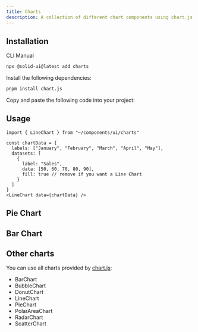 ```yaml
---
title: Charts
description: A collection of different chart components using chart.js
---
```


<ComponentPreview name="area-chart-demo" />

## Installation

<Tabs defaultValue="cli">

<TabsList>
  <TabsTrigger value="cli">CLI</TabsTrigger>
  <TabsTrigger value="manual">Manual</TabsTrigger>
</TabsList>

<TabsContent value="cli">

```bash
npx @solid-ui@latest add charts
```

</TabsContent>

<TabsContent value="manual">
<Steps>

<Step>Install the following dependencies: </Step>

```bash
pnpm install chart.js
```

<Step>Copy and paste the following code into your project: </Step>

<ComponentSource name="charts" />

</Steps>
</TabsContent>

</Tabs>

## Usage

```tsx
import { LineChart } from "~/components/ui/charts"
```

```tsx
const chartData = {
  labels: ["January", "February", "March", "April", "May"],
  datasets: [
    {
      label: "Sales",
      data: [50, 60, 70, 80, 90],
      fill: true // remove if you want a Line Chart
    }
  ]
}
<LineChart data={chartData} />
```

## Pie Chart

<ComponentPreview name="pie-chart-demo" />

## Bar Chart

<ComponentPreview name="bar-chart-demo" />

## Other charts

You can use all charts provided by [chart.js](https://www.chartjs.org/docs/latest/):

- BarChart
- BubbleChart
- DonutChart
- LineChart
- PieChart
- PolarAreaChart
- RadarChart
- ScatterChart
